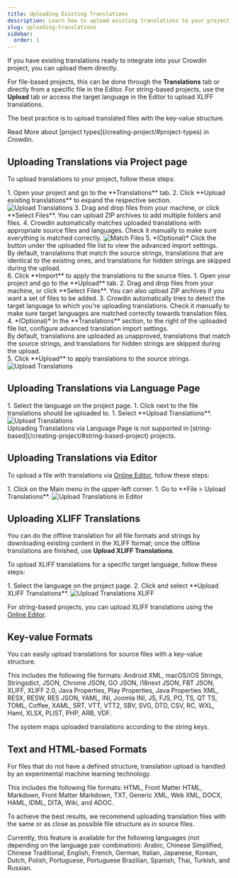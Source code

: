 ```yaml
---
title: Uploading Existing Translations
description: Learn how to upload existing translations to your project
slug: uploading-translations
sidebar:
  order: 1
---
```



If you have existing translations ready to integrate into your Crowdin project, you can upload them directly.

For file-based projects, this can be done through the **Translations** tab or directly from a specific file in the Editor. For string-based projects, use the **Upload** tab or access the target language in the Editor to upload XLIFF translations.

The best practice is to upload translated files with the key-value structure.

<ReadMore>
  Read More about [project types](/creating-project/#project-types) in Crowdin.
</ReadMore>

## Uploading Translations via Project page

To upload translations to your project, follow these steps:

<Tabs syncKey="projectType">
  <TabItem label="File-based project">
    <Steps>
      1. Open your project and go to the **Translations** tab.
      2. Click **Upload existing translations** to expand the respective section. <Image src={uploadTranslations} alt="Upload Translations" />
      3. Drag and drop files from your machine, or click **Select Files**. You can upload ZIP archives to add multiple folders and files.
      4. Crowdin automatically matches uploaded translations with appropriate source files and languages. Check it manually to make sure everything is matched correctly. <Image src={uploadTranslationsConfigure} alt="Match Files" class="width-xl" />
      5. *(Optional)* Click the <Icon name="mdi:cog" class="inline-icon"/> button under the uploaded file list to view the advanced import settings.
          <Aside>
            By default, translations that match the source strings, translations that are identical to the existing ones, and translations for hidden strings are skipped during the upload.
          </Aside>
      6. Click **Import** to apply the translations to the source files.
    </Steps>
  </TabItem>
  <TabItem label="String-based project">
    <Steps>
      1. Open your project and go to the **Upload** tab.
      2. Drag and drop files from your machine, or click **Select Files**. You can also upload ZIP archives if you want a set of files to be added.
      3. Crowdin automatically tries to detect the target language to which you're uploading translations. Check it manually to make sure target languages are matched correctly towards translation files.
      4. *(Optional)* In the **Translations** section, to the right of the uploaded file list, configure advanced translation import settings.
          <Aside>
            By default, translations are uploaded as unapproved, translations that match the source strings, and translations for hidden strings are skipped during the upload.
          </Aside>
      5. Click **Upload** to apply translations to the source strings.
    </Steps>
    <Image src={uploadTranslationsSb} alt="Upload Translations" />
  </TabItem>
</Tabs>

## Uploading Translations via Language Page

<Tabs syncKey="projectType">
  <TabItem label="File-based project">
    <Steps>
      1. Select the language on the project page.
      1. Click <Icon name="mdi:dots-horizontal" class="inline-icon" /> next to the file translations should be uploaded to.
      1. Select **Upload Translations**. <Image src={uploadTranslationsLanguagePage} alt="Upload Translations" />
    </Steps>
  </TabItem>
  <TabItem label="String-based project">
    <Aside type="caution" title="Limitations">
      Uploading Translations via Language Page is not supported in [string-based](/creating-project/#string-based-project) projects.
    </Aside>
  </TabItem>
</Tabs>

## Uploading Translations via Editor

To upload a file with translations via [Online Editor](/online-editor/), follow these steps:

<Steps>
  1. Click on the Main menu <Icon name="mdi:menu" class="inline-icon" /> in the upper-left corner.
  1. Go to **File > Upload Translations**. <Image src={uploadTranslationsEditorMenu} alt="Upload Translations in Editor" />
</Steps>

## Uploading XLIFF Translations

You can do the offline translation for all file formats and strings by downloading existing content in the XLIFF format; once the offline translations are finished, use **Upload XLIFF Translations**.

To upload XLIFF translations for a specific target language, follow these steps:

<Steps>
  1. Select the language on the project page.
  2. Click <Icon name="heroicons:arrows-up-down-solid" class="inline-icon"/> and select **Upload XLIFF Translations**. <Image src={uploadTranslationsXliff} alt="Upload Translations XLIFF" />
</Steps>

For string-based projects, you can upload XLIFF translations using the [Online Editor](#uploading-translations-via-editor).

## Key-value Formats

You can easily upload translations for source files with a key-value structure.

This includes the following file formats: Android XML, macOS/iOS Strings, Stringsdict, JSON, Chrome JSON, GO JSON, i18next JSON, FBT JSON, XLIFF, XLIFF 2.0, Java Properties, Play Properties, Java Properties XML, RESX, RESW, RES JSON, YAML, INI, Joomla INI, JS, FJS, PO, TS, QT TS, TOML, Coffee, XAML, SRT, VTT, VTT2, SBV, SVG, DTD, CSV, RC, WXL, Haml, XLSX, PLIST, PHP, ARB, VDF.

The system maps uploaded translations according to the string keys.

## Text and HTML-based Formats

For files that do not have a defined structure, translation upload is handled by an experimental machine learning technology.

This includes the following file formats: HTML, Front Matter HTML, Markdown, Front Matter Markdown, TXT, Generic XML, Web XML, DOCX, HAML, IDML, DITA, Wiki, and ADOC.

To achieve the best results, we recommend uploading translation files with the same or as close as possible file structure as in source files.

Currently, this feature is available for the following languages (not depending on the language pair combination): Arabic, Chinese Simplified, Chinese Traditional, English, French, German, Italian, Japanese, Korean, Dutch, Polish, Portuguese, Portuguese Brazilian, Spanish, Thai, Turkish, and Russian.

<LinkCard
  title="Try Document Aligner application"
  description="Translation alignment, facilitated by the app, allows you to upload existing translations of non-key-value documents to Crowdin or create an editable XLSX Translation Memory."
  href="https://store.crowdin.com/aligner"
  target="_blank"
/>
